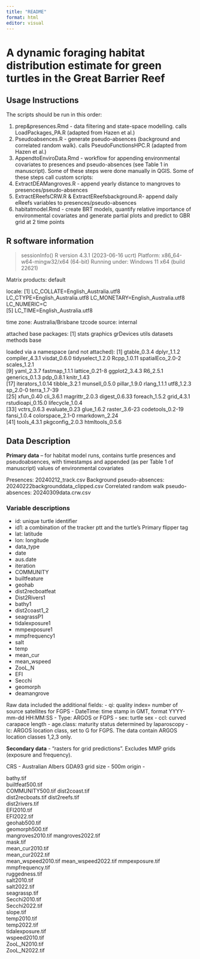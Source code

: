 ---
title: "README"
format: html
editor: visual
---

# A dynamic foraging habitat distribution estimate for green turtles in the Great Barrier Reef

## Usage Instructions

The scripts should be run in this order:

1.  prep&presences.Rmd - data filtering and state-space modelling. calls LoadPackages_PA.R (adapted from Hazen et al.)
2.  Pseudoabsences.R - generate pseudo-absences (background and correlated random walk). calls PseudoFunctionsHPC.R (adapted from Hazen et al.)
3.  AppendtoEnviroData.Rmd - workflow for appending environmental covariates to presences and pseudo-absences (see Table 1 in manuscript). Some of these steps were done manually in QGIS. Some of these steps call custom scripts:
4.  ExtractDEAMangroves.R - append yearly distance to mangroves to presences/pseudo-absences
5.  ExtractEReefsCRW.R & ExtractEReefsbackground.R- append daily eReefs variables to presences/pseudo-absences
6.  habitatmodel.Rmd - create BRT models, quantify relative importance of environmental covariates and generate partial plots and predict to GBR grid at 2 time points

## R software information

> sessionInfo() R version 4.3.1 (2023-06-16 ucrt) Platform: x86_64-w64-mingw32/x64 (64-bit) Running under: Windows 11 x64 (build 22621)

Matrix products: default

locale: \[1\] LC_COLLATE=English_Australia.utf8 LC_CTYPE=English_Australia.utf8 LC_MONETARY=English_Australia.utf8 LC_NUMERIC=C\
\[5\] LC_TIME=English_Australia.utf8

time zone: Australia/Brisbane tzcode source: internal

attached base packages: \[1\] stats graphics grDevices utils datasets methods base

loaded via a namespace (and not attached): \[1\] gtable_0.3.4 dplyr_1.1.2 compiler_4.3.1 visdat_0.6.0 tidyselect_1.2.0 Rcpp_1.0.11 spatialEco_2.0-2 scales_1.2.1\
\[9\] yaml_2.3.7 fastmap_1.1.1 lattice_0.21-8 ggplot2_3.4.3 R6_2.5.1 generics_0.1.3 pdp_0.8.1 knitr_1.43\
\[17\] iterators_1.0.14 tibble_3.2.1 munsell_0.5.0 pillar_1.9.0 rlang_1.1.1 utf8_1.2.3 sp_2.0-0 terra_1.7-39\
\[25\] xfun_0.40 cli_3.6.1 magrittr_2.0.3 digest_0.6.33 foreach_1.5.2 grid_4.3.1 rstudioapi_0.15.0 lifecycle_1.0.4\
\[33\] vctrs_0.6.3 evaluate_0.23 glue_1.6.2 raster_3.6-23 codetools_0.2-19 fansi_1.0.4 colorspace_2.1-0 rmarkdown_2.24\
\[41\] tools_4.3.1 pkgconfig_2.0.3 htmltools_0.5.6

## Data Description

**Primary data** -- for habitat model runs, contains turtle presences and pseudoabsences, with timestamps and appended (as per Table 1 of manuscript) values of environmental covariates

Presences: 20240212_track.csv Background pseudo-absences: 20240222backgrounddata_clipped.csv Correlated random walk pseudo-absences: 20240309data.crw.csv

### Variable descriptions

-   id: unique turtle identifier
-   id1: a combination of the tracker ptt and the turtle's Primary flipper tag
-   lat: latitude
-   lon: longitude
-   data_type
-   date
-   aus.date
-   iteration
-   COMMUNITY
-   builtfeature
-   geohab
-   dist2recboatfeat
-   Dist2Rivers1
-   bathy1
-   dist2coast1_2
-   seagrassP1
-   tidalexposure1
-   mmpexposure1
-   mmpfrequency1
-   salt
-   temp
-   mean_cur
-   mean_wspeed
-   ZooL_N
-   EFI
-   Secchi
-   geomorph
-   deamangrove

Raw data included the additional fields: - qi: quality index= number of source satellites for FGPS - DateTime: time stamp in GMT, format YYYY-mm-dd HH:MM:SS - Type: ARGOS or FGPS - sex: turtle sex - ccl: curved carapace length - age.class: maturity status determined by laparoscopy - lc: ARGOS location class, set to G for FGPS. The data contain ARGOS location classes 1,2,3 only.

**Secondary data** - "rasters for grid predictions". Excludes MMP grids (exposure and frequency).

CRS - Australian Albers GDA93 grid size - 500m origin -

bathy.tif\
builtfeat500.tif\
COMMUNITY500.tif dist2coast.tif\
dist2recboats.tif dist2reefs.tif\
dist2rivers.tif\
EFI2010.tif\
EFI2022.tif\
geohab500.tif\
geomorph500.tif\
mangroves2010.tif mangroves2022.tif\
mask.tif\
mean_cur2010.tif\
mean_cur2022.tif\
mean_wspeed2010.tif mean_wspeed2022.tif mmpexposure.tif\
mmpfrequency.tif\
ruggedness.tif\
salt2010.tif\
salt2022.tif\
seagrassp.tif\
Secchi2010.tif\
Secchi2022.tif\
slope.tif\
temp2010.tif\
temp2022.tif\
tidalexposure.tif\
wspeed2010.tif\
ZooL_N2010.tif\
ZooL_N2022.tif
